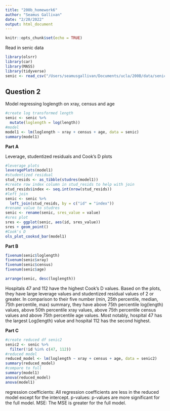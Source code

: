 ```yaml
---
title: "200b_homework6"
author: "Seamus Gallivan"
date: "2/20/2022"
output: html_document
---
```


```r
knitr::opts_chunk$set(echo = TRUE)
```

Read in senic data

```r
library(olsrr)
library(car)
library(MASS)
library(tidyverse)
senic <- read_csv("/Users/seamusgallivan/Documents/ucla/200B/data/senic.csv")
```

## Question 2 

Model regressing loglength on xray, census and age

```r
#create log transformed length 
senic <- senic %>% 
  mutate(loglength = log(length))
#model 
model1 <- lm(loglength ~ xray + census + age, data = senic)
summary(model1)
```

**Part A**

Leverage, studentized residuals and Cook's D plots

```r
#leverage plots
leveragePlots(model1)
#studentized residual 
stud_resids <- as_tibble(studres(model1))
#create row index column in stud_resids to help with join 
stud_resids$index <- seq.int(nrow(stud_resids))
#left join 
senic <- senic %>% 
  left_join(stud_resids, by = c("id" = "index"))
#rename value to studres 
senic <- rename(senic, sres_value = value)
#sres plot 
sres <- ggplot(senic, aes(id, sres_value))
sres + geom_point()
#Cook's D
ols_plot_cooksd_bar(model1)
```

**Part B**

```r
fivenum(senic$loglength)
fivenum(senic$xray)
fivenum(senic$census)
fivenum(senic$age)

arrange(senic, desc(loglength))
```

Hospitals 47 and 112 have the highest Cook's D values.
Based on the plots, they have large leverage values and studentized residual values of 2 or greater. In comparison to their five number (min, 25th percentile, median, 75th percentile, max) summary, they have above 75th percentile log(length) values, above 50th percentile xray values, above 75th percentile census values and above 75th percentile age values. Most notably, hospital 47 has the largest Log(length) value and hospital 112 has the second highest. 

**Part C**

```r
#create reduced df senic2 
senic2 <- senic %>%  
  filter(!id %in% c(47, 112))
#reduced model 
reduced_model <- lm(loglength ~ xray + census + age, data = senic2)
summary(reduced_model)
#compare to full 
summary(model1)
anova(reduced_model)
anova(model1)
```

regression coefficients: All regression coefficients are less in the reduced model except for the intercept.
p-values: p-values are more significant for the full model. 
MSE: The MSE is greater for the full model.
